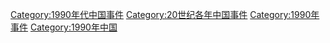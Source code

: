 [[Category:1990年代中国事件|Category:1990年代中国事件]]
[[Category:20世纪各年中国事件|Category:20世纪各年中国事件]]
[[Category:1990年事件|Category:1990年事件]]
[[Category:1990年中国|Category:1990年中国]]